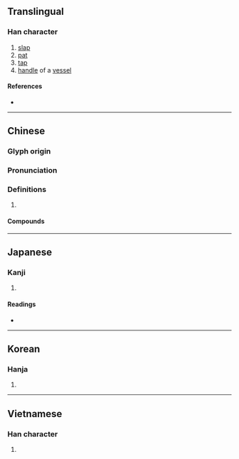 {{character info/new}}
{{also|撫}}
==Translingual==

===Han character===
{{Han char|rn=64|rad=手|as=05|sn=8|four=54000|canj=QODI|ids=⿰扌付}}

# [[slap]]
# [[pat]]
# [[tap]]
# [[handle]] of a [[vessel]]

====References====
* {{Han ref|kx=0425.020|dkj=11947|dj=0773.060|hdz=31854.020|uh=62CA|ud=25290|bh=CCB9|bd=52409}}

----

==Chinese==
{{zh-forms}}

===Glyph origin===
{{Han etym}}

===Pronunciation===
{{zh-pron
|m=fǔ
|c=fu2
|mn=hú
|mc=y
|oc=y
|cat=
}}

===Definitions===
{{zh-hanzi}}

# {{rfdef|zh}}

====Compounds====
{{zh-der|搏拊|切齒拊心|傴拊|拊循|拊掌|拊翼|拊膝|拊膺頓足|拊劍|拊髀|擗踊拊心|拊鼓|拊愛|拊膺|拊手|拊耳|拊心|拊膺切齒|扼吭拊背|搤肮拊背|拊背扼喉|拊節|捶拊}}

----

==Japanese==

===Kanji===
{{ja-kanji|grade=|rs=手05}}

# {{defn|lang=ja|sort=手05}}

====Readings====
* {{ja-readings|on=[[ふ]] (fu)|kun=[[うつ]] (utsu), [[なでる]] (naderu)}}

----

==Korean==

===Hanja===
{{ko-hanja|hangeul=부|eumhun=|rv=bu|mr=pu|y=pu}}

# {{defn|lang=ko|sort=手05}}

----

==Vietnamese==

===Han character===
{{vi-hantu|[[phủ]], [[phụ]]|rs=手05}}

# {{defn|lang=vi|sort=手05}}